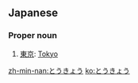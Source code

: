 ==Japanese==

===Proper noun===
{{ja-pos|h|proper|rom=Tōkyō}}

# [[東京]]: [[Tokyo]]

[[zh-min-nan:とうきょう]]
[[ko:とうきょう]]